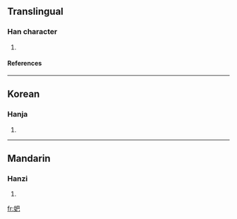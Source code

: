 ==Translingual==
===Han character===
{{Han char|rn=38|rad=女|as=04|sn=7|four=|canj=女日山 (VAU)}}
# {{defn|Han|sort=女04}}
====References====
{{Han ref|kx=0256.150|dkj=06081|dj=0520.130|hdz=21034.010|uh=5991|ud=22929}}
----
==Korean==
===Hanja===
{{ko-hanja|hangeul=파|rv=pa|mr=p'a}}
# {{defn|Korean}}
----
==Mandarin==
===Hanzi===
{{cmn-hanzi|pin=[[pā]] (pa1)|wg=p'a<sup>1</sup>}}
# {{defn|Mandarin}}

[[fr:妑]]